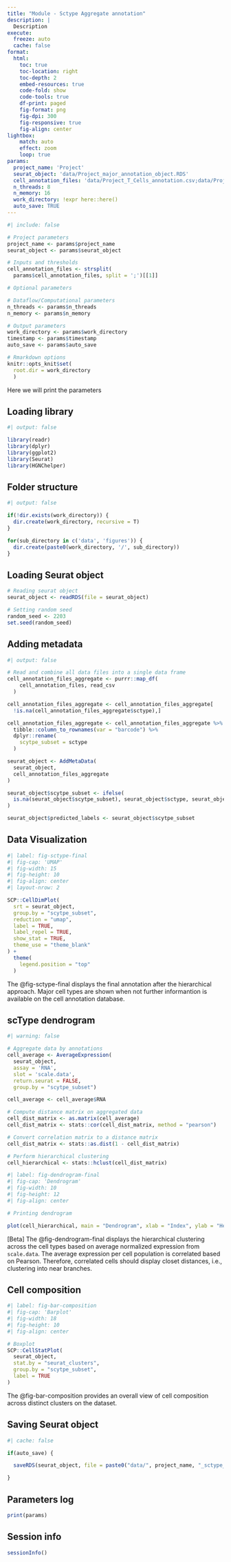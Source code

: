 ```yaml
---
title: "Module - Sctype Aggregate annotation"
description: | 
  Description
execute:
  freeze: auto
  cache: false
format:
  html:
    toc: true
    toc-location: right
    toc-depth: 2
    embed-resources: true
    code-fold: show
    code-tools: true
    df-print: paged
    fig-format: png
    fig-dpi: 300
    fig-responsive: true
    fig-align: center
lightbox:
    match: auto
    effect: zoom
    loop: true
params:
  project_name: 'Project'
  seurat_object: 'data/Project_major_annotation_object.RDS'
  cell_annotation_files: 'data/Project_T_Cells_annotation.csv;data/Project_Myeloid_annotation.csv;data/Project_Endothelial_Cells_annotation.csv;data/Project_B_Plasma_Cells_annotation.csv'
  n_threads: 8
  n_memory: 16
  work_directory: !expr here::here()
  auto_save: TRUE
---
```


```r
#| include: false

# Project parameters 
project_name <- params$project_name
seurat_object <- params$seurat_object

# Inputs and thresholds
cell_annotation_files <- strsplit(
  params$cell_annotation_files, split = ';')[[1]]

# Optional parameters

# Dataflow/Computational parameters
n_threads <- params$n_threads
n_memory <- params$n_memory

# Output parameters
work_directory <- params$work_directory
timestamp <- params$timestamp
auto_save <- params$auto_save

# Rmarkdown options
knitr::opts_knit$set(
  root.dir = work_directory
  )

```

:::{.callout-important collapse="true"}
Here we will print the parameters
:::

## Loading library

```r
#| output: false

library(readr)
library(dplyr)
library(ggplot2)
library(Seurat)
library(HGNChelper)

```

## Folder structure

```r
#| output: false

if(!dir.exists(work_directory)) {
  dir.create(work_directory, recursive = T)
}

for(sub_directory in c('data', 'figures')) {
  dir.create(paste0(work_directory, '/', sub_directory))
}

```

## Loading Seurat object

```r

# Reading seurat object
seurat_object <- readRDS(file = seurat_object)

# Setting random seed
random_seed <- 2203
set.seed(random_seed)

```

## Adding metadata

```r
#| output: false

# Read and combine all data files into a single data frame
cell_annotation_files_aggregate <- purrr::map_df(
    cell_annotation_files, read_csv
  )

```

```r

cell_annotation_files_aggregate <- cell_annotation_files_aggregate[
  !is.na(cell_annotation_files_aggregate$sctype),]

cell_annotation_files_aggregate <- cell_annotation_files_aggregate %>%
  tibble::column_to_rownames(var = "barcode") %>%
  dplyr::rename(
    scytpe_subset = sctype
  )

```


```r

seurat_object <- AddMetaData(
  seurat_object,
  cell_annotation_files_aggregate
)

seurat_object$scytpe_subset <- ifelse(
  is.na(seurat_object$scytpe_subset), seurat_object$sctype, seurat_object$scytpe_subset
)

seurat_object$predicted_labels <- seurat_object$scytpe_subset

```

## Data Visualization

```r
#| label: fig-sctype-final
#| fig-cap: 'UMAP'
#| fig-width: 15
#| fig-height: 10
#| fig-align: center
#| layout-nrow: 2

SCP::CellDimPlot(
  srt = seurat_object, 
  group.by = "scytpe_subset",
  reduction = "umap",
  label = TRUE, 
  label_repel = TRUE,
  show_stat = TRUE,
  theme_use = "theme_blank"
) +
  theme(
    legend.position = "top"
  )

```

:::{.callout-tip}
The @fig-sctype-final displays the final annotation after the hierarchical approach. Major cell types are shown when not further informantion is available on the cell annotation database.
:::

## scType dendrogram

```r
#| warning: false

# Aggregate data by annotations
cell_average <- AverageExpression(
  seurat_object, 
  assay = 'RNA',
  slot = 'scale.data',
  return.seurat = FALSE, 
  group.by = "scytpe_subset")

cell_average <- cell_average$RNA

# Compute distance matrix on aggregated data
cell_dist_matrix <- as.matrix(cell_average)
cell_dist_matrix <- stats::cor(cell_dist_matrix, method = "pearson")

# Convert correlation matrix to a distance matrix
cell_dist_matrix <- stats::as.dist(1 - cell_dist_matrix)

# Perform hierarchical clustering
cell_hierarchical <- stats::hclust(cell_dist_matrix)

```

```r
#| label: fig-dendrogram-final
#| fig-cap: 'Dendrogram'
#| fig-width: 10
#| fig-height: 12
#| fig-align: center

# Printing dendrogram

plot(cell_hierarchical, main = "Dendrogram", xlab = "Index", ylab = "Height")

```

:::{.callout-tip}
[Beta] The @fig-dendrogram-final displays the hierarchical clustering across the cell types based on average normalized expression from `scale.data`. The average expression per cell population is correlated based on Pearson. Therefore, correlated cells should display closet distances, i.e., clustering into near branches.
:::

## Cell composition

```r
#| label: fig-bar-composition
#| fig-cap: 'Barplot'
#| fig-width: 18
#| fig-height: 10
#| fig-align: center

# Boxplot
SCP::CellStatPlot(
  seurat_object,
  stat.by = "seurat_clusters", 
  group.by = "scytpe_subset", 
  label = TRUE
)

```

:::{.callout-tip}
The @fig-bar-composition provides an overall view of cell composition across distinct clusters on the dataset.
:::

## Saving Seurat object

```r
#| cache: false

if(auto_save) {

  saveRDS(seurat_object, file = paste0("data/", project_name, "_sctype_agg_annotation_object.RDS"))

}

```

## Parameters log

```r

print(params)

```

## Session info

```r

sessionInfo()

```
